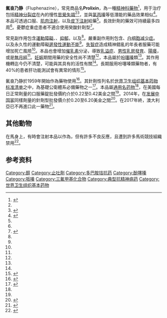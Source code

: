 
{{drugbox 
| Watchedfields = changed
| verifiedrevid = 443824001
| IUPAC_name = 2-[4-[3-[2-(trifluoromethyl)-10''H''-phenothiazin-10-yl]propyl]piperazin-1-yl]ethanol
| image = Fluphenazine.svg
| width = 251
| image2 = Fluphenazine-xtal-2012-ball-and-stick.png
| width2 = 280

<!--Clinical data-->
| tradename = Prolixin, Modecate, Moditen others
| Drugs.com = {{drugs.com|monograph|fluphenazine-decanoate}}
| MedlinePlus = a682172
| pregnancy_AU = C
| pregnancy_US = C
| pregnancy_category = 
| legal_AU = S4
| legal_CA = Rx-only
| legal_UK = POM
| legal_US = Rx-only
| routes_of_administration = 口服、[[肌肉注射|肌肉注射]]、积存注射（fluphenazine decanoate）

<!--Pharmacokinetic data-->
| bioavailability = 2.7%（口服）
| metabolism = 未知<ref name=AHFS2015/>
| elimination_half-life = 肌肉注射：15小时 (HCL)、7-10日 (癸酸)<ref name=AHFS2015/>
| excretion = 經尿、糞排除

<!--Identifiers-->
| CAS_number_Ref = {{cascite|correct|??}}
| CAS_number = 69-23-8
| ATC_prefix = N05
| ATC_suffix = AB02
| PubChem = 3372
| IUPHAR_ligand = 204
| DrugBank_Ref = {{drugbankcite|correct|drugbank}}
| DrugBank = DB00623
| ChemSpiderID_Ref = {{chemspidercite|correct|chemspider}}
| ChemSpiderID = 3255
| UNII_Ref = {{fdacite|correct|FDA}}
| UNII = S79426A41Z
| KEGG_Ref = {{keggcite|correct|kegg}}
| KEGG = D07977
| ChEBI_Ref = {{ebicite|correct|EBI}}
| ChEBI = 5123
| ChEMBL_Ref = {{ebicite|correct|EBI}}
| ChEMBL = 726

<!--Chemical data-->
| C=22 | H=26 | F=3 | N=3 | O=1 | S=1
| molecular_weight = 437.523 g/mol
| smiles = FC(F)(F)c2cc1N(c3c(Sc1cc2)cccc3)CCCN4CCN(CCO)CC4
| StdInChI_Ref = {{stdinchicite|correct|chemspider}}
| StdInChI = 1S/C22H26F3N3OS/c23-22(24,25)17-6-7-21-19(16-17)28(18-4-1-2-5-20(18)30-21)9-3-8-26-10-12-27(13-11-26)14-15-29/h1-2,4-7,16,29H,3,8-15H2
| StdInChIKey_Ref = {{stdinchicite|correct|chemspider}}
| StdInChIKey = PLDUPXSUYLZYBN-UHFFFAOYSA-N
}}
<!-- Definition and medical uses -->
'''氟奋乃静'''（Fluphenazine），常見商品名'''Prolixin'''，為一種[[抗精神病药|精神科藥物]]<ref name=AHFS2015>{{cite web|title=fluphenazine decanoate|url=https://www.drugs.com/monograph/fluphenazine-decanoate.html|publisher=The American Society of Health-System Pharmacists|accessdate=Dec 1, 2015|deadurl=no|archiveurl=https://web.archive.org/web/20151208191534/http://www.drugs.com/monograph/fluphenazine-decanoate.html|archivedate=2015-12-08|df=}}</ref>，用于治疗包括[[精神分裂症|精神分裂症]]在內的慢性[[思覺失調|思覺失調]]<ref name=AHFS2015/><ref name=TGA>{{cite web|title=Product Information: Modecate (Fluphenazine Decanoate Oily Injection)|work=TGA eBusiness Services|publisher=Bristol-Myers Squibb Australia Pty Ltd|date=1 November 2012|accessdate=9 December 2013|url=https://www.ebs.tga.gov.au/ebs/picmi/picmirepository.nsf/pdf?OpenAgent&id=CP-2010-PI-02643-3|format=PDF|deadurl=no|archiveurl=https://web.archive.org/web/20170802135209/https://www.ebs.tga.gov.au/ebs/picmi/picmirepository.nsf/pdf?OpenAgent&id=CP-2010-PI-02643-3|archivedate=2 August 2017|df=}}</ref>，並與[[氯丙嗪|氯丙嗪]]等低潛能的藥品效果相似<ref>{{cite journal|last1=Tardy|first1=M|last2=Huhn|first2=M|last3=Engel|first3=RR|last4=Leucht|first4=S|title=Fluphenazine versus low-potency first-generation antipsychotic drugs for schizophrenia.|journal=The Cochrane Database of Systematic Reviews|date=Aug 3, 2014|volume=8|pages=CD009230|pmid=25087165|doi=10.1002/14651858.CD009230.pub2}}</ref>。本品可透過口服、[[肌肉注射|肌肉注射]]，以及[[皮下注射|皮下注射]]給藥<ref name=AHFS2015/>。長效針劑的藥效可持續最多四周<ref name=AHFS2015/>。憂鬱症重症患者不適合使用癸酸針劑型<ref>{{Cite web|url=http://www.medicines.org.uk/emc/medicine/15355/PIL/Modecate+Injection+25mg+ml|title=Modecate Injection 25mg/ml - Patient Information Leaflet (PIL) - (eMC)|website=www.medicines.org.uk|language=en|access-date=2017-11-06|archive-url=https://web.archive.org/web/20171107012917/http://www.medicines.org.uk/emc/medicine/15355/PIL/Modecate+Injection+25mg+ml|archive-date=2017-11-07|dead-url=yes}}</ref>。

<!-- Side effects and mechanism -->
常見副作用包含[[錐體外症候群|運動障礙]]、{{tsl|en|sedation|鎮靜|昏睡}}、[[抑郁_(情绪)|抑郁]]，以及{{tsl|en|weight gain|體重增加}}<ref name=AHFS2015/>。嚴重副作用則包含{{tsl|en|neuroleptic malignant syndrome|抗精神藥物惡性症候群}}、[[白细胞减少症|白细胞减少症]]。以及永久性的運動障礙[[遲發性運動不能|遲發性運動不能]]<ref name=AHFS2015/>。[[失智症|失智症]]造成精神錯亂的年長者服藥可能增加死亡風險<ref name=AHFS2015/>。本品也會增加[[催乳素|催乳素]]分泌，導致[[乳溢症|乳溢症]]、[[男性乳房发育症|男性乳房發育]]、[[勃起功能障碍|陽痿]]，或是[[閉經|無月經]]<ref name=AHFS2015/>。[[妊娠|妊娠]]期間用藥的安全性尚不清楚<ref name=AHFS2015/>，本品屬於[[吩噻嗪|吩噻嗪]]類{{tsl|en|typical antipsychotic|典型抗精神病藥物}}<ref name=AHFS2015/>。其作用機轉迄今仍不清楚，可能與其具有{{tsl|en|dopamine antagonist|多巴胺受體拮抗劑}}的活性有關<ref name=AHFS2015/>。長期服用吩噻嗪類藥物者，有40%的患者肝功能測試會有異常的情形<ref>{{Cite web|url=https://livertox.nih.gov/Fluphenazine.htm|title=Fluphenazine|website=livertox.nih.gov|access-date=2017-11-06|archive-date=2017-11-07|archive-url=https://web.archive.org/web/20171107011356/https://livertox.nih.gov/Fluphenazine.htm|dead-url=no}}</ref>。

<!-- History, society, and culture -->
氟奋乃静於1959年開始作為藥物使用<ref>{{cite book|last1=McPherson|first1=Edwin M.|title=Pharmaceutical Manufacturing Encyclopedia.|date=2007|publisher=Elsevier|location=Burlington|isbn=9780815518563|page=1680|edition=3rd|url=https://books.google.ca/books?id=_J2ti4EkYpkC&pg=PA1680|deadurl=no|archiveurl=https://web.archive.org/web/20151208073154/https://books.google.ca/books?id=_J2ti4EkYpkC&pg=PA1680|archivedate=2015-12-08|df=}}</ref>。其針劑性列名於[[世界卫生组织基本药物标准清单|世界卫生组织基本药物标准清单]]之中，為基礎公衛體系必備藥物之一<ref name=WHO19th>{{cite web|title=WHO Model List of Essential Medicines (19th List)|url=http://www.who.int/medicines/publications/essentialmedicines/EML_2015_FINAL_amended_NOV2015.pdf?ua=1|work=World Health Organization|accessdate=8 December 2016|date=April 2015|deadurl=no|archiveurl=https://web.archive.org/web/20161213052708/http://www.who.int/medicines/publications/essentialmedicines/EML_2015_FINAL_amended_NOV2015.pdf?ua=1|archivedate=13 December 2016|df=}}</ref>。本品屬[[通用名药物|通用名药物]]<ref name=AHFS2015/>，在美國每日正常劑量的口服藥錠批發價約介於0.22至0.42美金之間<ref name=AHFS2015/>。2014年，在[[发展中国家|发展中国家]]同樣劑量的針劑型批發價介於0.20至6.20美金之間<ref>{{cite web|title=Fluphenazine Decanoate|url=http://mshpriceguide.org/en/single-drug-information/?DMFId=358&searchYear=2014|website=International Drug Price Indicator Guide|accessdate=2 December 2015|deadurl=no|archiveurl=https://web.archive.org/web/20170802125455/http://mshpriceguide.org/en/single-drug-information/?DMFId=358&searchYear=2014|archivedate=2 August 2017|df=}}</ref>。在2017年終，澳大利亞已不再進口此一藥物<ref>{{cite web|title=Fluphenazine - Australian Medicines Handbook|work=Australian Medicines Handbook|place=Adelaide, Australia|publisher=Australian Medicines Handbook Pty Ltd|editor=Rossi, S|date=July 2017|accessdate=8 August 2017|url=https://amhonline.amh.net.au/chapters/chap-18/antipsychotics/fluphenazine|archive-date=2021-08-28|archive-url=https://web.archive.org/web/20210828090312/https://amhonline.amh.net.au/auth?page=chapters%2Fchap-18%2Fantipsychotics%2Ffluphenazine|dead-url=no}}</ref>。

==其他動物==
在馬身上，有時會注射本品以作為{{tsl|en|anxiolytic|抗焦慮劑}}，但有許多不良反應，且遭到許多馬術競技組織禁用<ref>{{Cite web|url=http://www.thehorse.com/articles/28907/effects-of-behavior-modifying-drug-investigated-aaep-2011|title=Effects of Behavior-Modifying Drug Investigated (AAEP 2011)|last=Loving, DVM|first=Nancy S.|date=31 March 2012|website=TheHorse.com|publisher=The Horse Media Group|access-date=13 December 2016|deadurl=no|archiveurl=https://web.archive.org/web/20170106203758/http://www.thehorse.com/articles/28907/effects-of-behavior-modifying-drug-investigated-aaep-2011|archivedate=6 January 2017|df=}}</ref>。

== 参考资料 ==
{{Reflist}}

{{Antipsychotics}}
{{Navboxes
| title = [[药物效应动力学|药物效应动力学]]
| titlestyle = background:#ccccff
| list1 = 
{{Dopamine receptor modulators}}
{{Histamine receptor modulators}}
{{Sigma receptor modulators}}
}}
{{Tricyclics}}

[[Category:醇|Category:醇]]
[[Category:止吐劑|Category:止吐劑]]
[[Category:多巴胺拮抗药|Category:多巴胺拮抗药]]
[[Category:酚噻嗪|Category:酚噻嗪]]
[[Category:哌嗪|Category:哌嗪]]
[[Category:三氟甲基化合物|Category:三氟甲基化合物]]
[[Category:典型抗精神病药|Category:典型抗精神病药]]
[[Category:世界卫生组织基本药物|Category:世界卫生组织基本药物]]